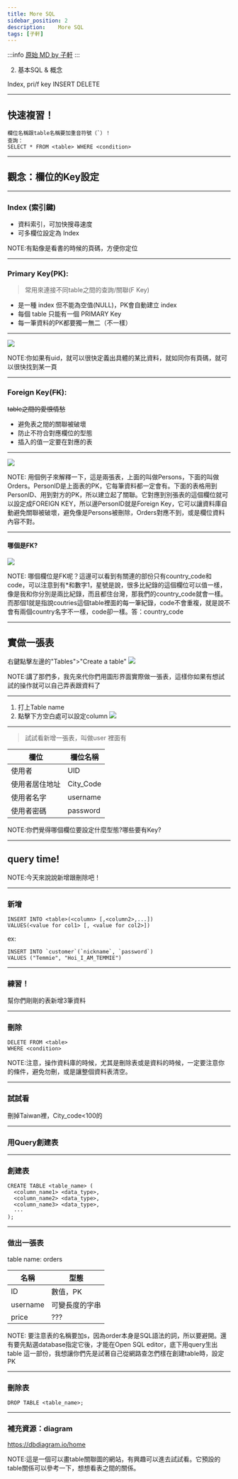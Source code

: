 ---
title: More SQL
sidebar_position: 2
description: 	More SQL
tags: [子軒]
---

:::info
[原始 MD by 子軒](https://hackmd.io/@XMRHRX/rkKg-VfzO#/)
:::



2. 基本SQL & 概念

Index, pri/f key
INSERT
DELETE


---

## 快速複習！

```
欄位名稱跟table名稱要加重音符號（`）！
查詢：
SELECT * FROM <table> WHERE <condition>
```

---

## 觀念：欄位的Key設定

----

### Index (索引鍵)

* 資料索引，可加快搜尋速度
* 可多欄位設定為 Index

NOTE:有點像是看書的時候的頁碼，方便你定位

----

### Primary Key(PK):
>常用來連接不同table之間的查詢/關聯(F Key)

* 是一種 index 但不能為空值(NULL)，PK會自動建立 index
* 每個 table 只能有一個 PRIMARY Key
* 每一筆資料的PK都要獨一無二（不一樣）

----

![](https://i.imgur.com/J2nd3xl.png)

NOTE:你如果有uid，就可以很快定義出具體的某比資料，就如同你有頁碼，就可以很快找到某一頁

----

### Foreign Key(~~FK~~):
~~table之間的愛恨情愁~~

* 避免表之間的關聯被破壞
* 防止不符合對應欄位的型態
* 插入的值一定要在對應的表

----

![](https://i.imgur.com/C9aRUZU.png)

NOTE: 用個例子來解釋一下，這是兩張表，上面的叫做Persons，下面的叫做Orders。PersonID是上面表的PK，它每筆資料都一定會有。下面的表格用到PersonID、用到對方的PK，所以建立起了關聯。它對應到別張表的這個欄位就可以設定成FOREIGN KEY，所以邊PersonID就是Foreign Key，它可以讓資料庫自動避免關聯被破壞，避免像是Persons被刪除，Orders對應不到，或是欄位資料內容不對。

---

#### 哪個是FK?

![](https://i.imgur.com/XbraaV9.png)

NOTE: 哪個欄位是FK呢？這邊可以看到有關連的部份只有country_code和code，可以注意到有\*和數字1，星號是說，很多比紀錄的這個欄位可以值一樣，像是我和你分別是兩比紀錄，而且都住台灣，那我們的country_code就會一樣。
而那個1就是指說coutries這個table裡面的每一筆紀錄，code不會重複，就是說不會有兩個country名字不一樣，code卻一樣。答：country_code


---



## 實做一張表


右鍵點擊左邊的"Tables">"Create a table"
![](https://i.imgur.com/Cg6VE2u.png)

NOTE:講了那們多，我先來代你們用圖形界面實際做一張表，這樣你如果有想試試的操作就可以自己弄表跟資料了

----

1. 打上Table name
2. 點擊下方空白處可以設定column
![](https://i.imgur.com/rDN9cHf.png)

----

>試試看新增一張表，叫做user 
>裡面有 


|     欄位        | 欄位名稱               |
| ------------------ | ------------------ |
| 使用者   | UID    |
| 使用者居住地址 | City_Code |
| 使用者名字           | username    |
| 使用者密碼           | password        |


NOTE:你們覺得哪個欄位要設定什麼型態?哪些要有Key?

---

## query time!

NOTE:今天來說說新增跟刪除吧！

---

### 新增

```
INSERT INTO <table>(<column> [,<column2>,...])
VALUES(<value for col1> [, <value for col2>])
```
ex: 

```
INSERT INTO `customer`(`nickname`, `password`)
VALUES ("Temmie", "Hoi_I_AM_TEMMIE")
```

----

### 練習！

幫你們剛剛的表新增3筆資料

---

### 刪除

```
DELETE FROM <table>
WHERE <condition>
```

NOTE:注意，操作資料庫的時候，尤其是刪除表或是資料的時候，一定要注意你的條件，避免勿刪，或是讓整個資料表清空。


----

### 試試看

刪掉Taiwan裡，City_code<100的

---

### 用Query創建表

----

### 創建表

```
CREATE TABLE <table_name> (
  <column_name1> <data_type>,
  <column_name2> <data_type>,
  <column_name3> <data_type>,
  ···
);

```

----

### 做出一張表

table name: orders

| 名稱 | 型態 |
| -------- | -------- |
|      ID    |  數值，PK    |
|     username   |   可變長度的字串   |
|     price     |   ???   |

NOTE: 要注意表的名稱要加s，因為order本身是SQL語法的詞，所以要避開。還有要先點選database指定它後，才能在Open SQL editor，底下用query生出table
這一部份，我想讓你們先是試著自己從網路查怎們樣在創建table時，設定PK

<!--
CREATE TABLE orders (
  ID INT,
  username varchar(255),
  price decimal(10,2),  
  PRIMARY KEY (ID)
);
-->

---

### 刪除表

```
DROP TABLE <table_name>;
```

---

### 補充資源：diagram

https://dbdiagram.io/home

NOTE:這是一個可以畫table關聯圖的網站，有興趣可以進去試試看。它預設的table關係可以參考一下，想想看表之間的關係。

